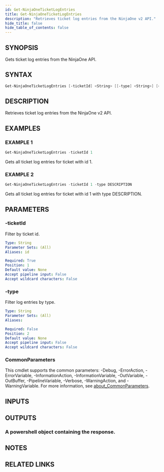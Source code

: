 ```yaml
---
id: Get-NinjaOneTicketLogEntries
title: Get-NinjaOneTicketLogEntries
description: "Retrieves ticket log entries from the NinjaOne v2 API."
hide_title: false
hide_table_of_contents: false
---
```


## SYNOPSIS

Gets ticket log entries from the NinjaOne API.

## SYNTAX

```powershell
Get-NinjaOneTicketLogEntries [-ticketId] <String> [[-type] <String>] [<CommonParameters>]
```

## DESCRIPTION

Retrieves ticket log entries from the NinjaOne v2 API.

## EXAMPLES

### EXAMPLE 1

```powershell
Get-NinjaOneTicketLogEntries -ticketId 1
```

Gets all ticket log entries for ticket with id 1.

### EXAMPLE 2

```powershell
Get-NinjaOneTicketLogEntries -ticketId 1 -type DESCRIPTION
```

Gets all ticket log entries for ticket with id 1 with type DESCRIPTION.

## PARAMETERS

### -ticketId

Filter by ticket id.

```yaml
Type: String
Parameter Sets: (All)
Aliases: id

Required: True
Position: 1
Default value: None
Accept pipeline input: False
Accept wildcard characters: False
```

### -type

Filter log entries by type.

```yaml
Type: String
Parameter Sets: (All)
Aliases:

Required: False
Position: 2
Default value: None
Accept pipeline input: False
Accept wildcard characters: False
```

### CommonParameters

This cmdlet supports the common parameters: -Debug, -ErrorAction, -ErrorVariable, -InformationAction, -InformationVariable, -OutVariable, -OutBuffer, -PipelineVariable, -Verbose, -WarningAction, and -WarningVariable. For more information, see [about_CommonParameters](http://go.microsoft.com/fwlink/?LinkID=113216).

## INPUTS

## OUTPUTS

### A powershell object containing the response.

## NOTES

## RELATED LINKS
